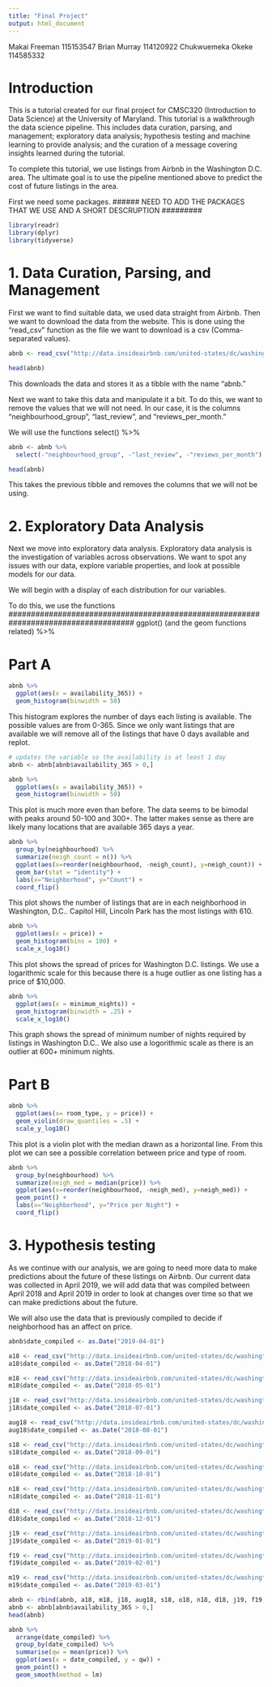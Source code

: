 ```yaml
---
title: "Final Project"
output: html_document
---
```


Makai Freeman 115153547
Brian Murray 114120922
Chukwuemeka Okeke 114585332

# Introduction

This is a tutorial created for our final project for CMSC320 (Introduction to Data Science) at the University of Maryland. This tutorial is a walkthrough the data science pipeline. This includes data curation, parsing, and management; exploratory data analysis; hypothesis testing and machine learning to provide analysis; and the curation of a message covering insights learned during the tutorial. 

To complete this tutorial, we use listings from Airbnb in the Washington D.C. area. The ultimate goal is to use the pipeline mentioned above to predict the cost of future listings in the area.  

First we need some packages. 
###### NEED TO ADD THE PACKAGES THAT WE USE AND A SHORT DESCRUPTION #########

```r
library(readr)
library(dplyr)
library(tidyverse)
```

# 1. Data Curation, Parsing, and Management

First we want to find suitable data, we used data straight from Airbnb. 
Then we want to download the data from the website. This is done using the "read_csv" function as the file we want to download is a csv (Comma-separated values).
```r
abnb <- read_csv("http://data.insideairbnb.com/united-states/dc/washington-dc/2019-04-15/visualisations/listings.csv")

head(abnb)
```
This downloads the data and stores it as a tibble with the name "abnb."

Next we want to take this data and manipulate it a bit. To do this, we want to remove the values that we will not need. In our case, it is the columns "neighbourhood_group", "last_review", and "reviews_per_month."

We will use the functions 
select()
%>%

```r

abnb <- abnb %>% 
  select(-"neighbourhood_group", -"last_review", -"reviews_per_month")

head(abnb)
```

This takes the previous tibble and removes the columns that we will not be using. 


# 2. Exploratory Data Analysis
Next we move into exploratory data analysis. Exploratory data analysis is the investigation of variables across observations. We want to spot any issues with our data, explore variable properties, and look at possible models for our data. 



We will begin with a display of each distribution for our variables. 

To do this, we use the functions
####################################################################################
ggplot() (and the geom functions related)
%>% 

# Part A
```r
abnb %>%
  ggplot(aes(x = availability_365)) +
  geom_histogram(binwidth = 50)
```

This histogram explores the number of days each listing is available. The possible values are from 0-365. Since we only want listings that are available we will remove all of the listings that have 0 days available and replot. 


```r
# updates the variable so the availability is at least 1 day
abnb <- abnb[abnb$availability_365 > 0,]

abnb %>%
  ggplot(aes(x = availability_365)) +
  geom_histogram(binwidth = 50)

```

This plot is much more even than before. The data seems to be bimodal with peaks around 50-100 and 300+. The latter makes sense as there are likely many locations that are available 365 days a year.

```r

abnb %>%
  group_by(neighbourhood) %>%
  summarize(neigh_count = n()) %>%
  ggplot(aes(x=reorder(neighbourhood, -neigh_count), y=neigh_count)) +
  geom_bar(stat = "identity") +
  labs(x="Neighborhood", y="Count") +
  coord_flip() 

```
This plot shows the number of listings that are in each neighborhood in Washington, D.C.. Capitol Hill, Lincoln Park has the most listings with 610. 

```r
abnb %>% 
  ggplot(aes(x = price)) + 
  geom_histogram(bins = 100) +
  scale_x_log10()
```
This plot shows the spread of prices for Washington D.C. listings. We use a logarithmic scale for this because there is a huge outlier as one listing has a price of $10,000. 


```r

abnb %>% 
  ggplot(aes(x = minimum_nights)) + 
  geom_histogram(binwidth = .25) +
  scale_x_log10()

```
This graph shows the spread of minimum number of nights required by listings in Washington D.C.. We also use a logorithmic scale as there is an outlier at 600+ minimum nights. 


# Part B

```r

abnb %>%
  ggplot(aes(x= room_type, y = price)) +
  geom_violin(draw_quantiles = .5) +
  scale_y_log10()

```

This plot is a violin plot with the median drawn as a horizontal line. From this plot we can see a possible correlation between price and type of room.

```r

abnb %>%
  group_by(neighbourhood) %>%
  summarize(neigh_med = median(price)) %>%
  ggplot(aes(x=reorder(neighbourhood, -neigh_med), y=neigh_med)) +
  geom_point() +
  labs(x="Neighborhood", y="Price per Night") +
  coord_flip() 
```


# 3. Hypothesis testing

As we continue with our analysis, we are going to need more data to make predictions about the future of these listings on Airbnb. Our current data was collected in April 2019, we will add data that was compiled between April 2018 and April 2019 in order to look at changes over time so that we can make predictions about the future. 

We will also use the data that is previously compiled to decide if neighborhood has an affect on price. 

```r
abnb$date_compiled <- as.Date("2019-04-01")

a18 <- read_csv("http://data.insideairbnb.com/united-states/dc/washington-dc/2018-04-15/visualisations/listings.csv")
a18$date_compiled <- as.Date("2018-04-01")

m18 <- read_csv("http://data.insideairbnb.com/united-states/dc/washington-dc/2018-05-18/visualisations/listings.csv")
m18$date_compiled <- as.Date("2018-05-01")

j18 <- read_csv("http://data.insideairbnb.com/united-states/dc/washington-dc/2018-07-20/visualisations/listings.csv")
j18$date_compiled <- as.Date("2018-07-01")

aug18 <- read_csv("http://data.insideairbnb.com/united-states/dc/washington-dc/2018-08-18/visualisations/listings.csv")
aug18$date_compiled <- as.Date("2018-08-01")

s18 <- read_csv("http://data.insideairbnb.com/united-states/dc/washington-dc/2018-09-14/visualisations/listings.csv")
s18$date_compiled <- as.Date("2018-09-01")

o18 <- read_csv("http://data.insideairbnb.com/united-states/dc/washington-dc/2018-10-12/visualisations/listings.csv")
o18$date_compiled <- as.Date("2018-10-01")

n18 <- read_csv("http://data.insideairbnb.com/united-states/dc/washington-dc/2018-11-15/visualisations/listings.csv")
n18$date_compiled <- as.Date("2018-11-01")

d18 <- read_csv("http://data.insideairbnb.com/united-states/dc/washington-dc/2018-12-13/visualisations/listings.csv")
d18$date_compiled <- as.Date("2018-12-01")

j19 <- read_csv("http://data.insideairbnb.com/united-states/dc/washington-dc/2019-01-17/visualisations/listings.csv")
j19$date_compiled <- as.Date("2019-01-01")

f19 <- read_csv("http://data.insideairbnb.com/united-states/dc/washington-dc/2019-02-11/visualisations/listings.csv")
f19$date_compiled <- as.Date("2019-02-01")

m19 <- read_csv("http://data.insideairbnb.com/united-states/dc/washington-dc/2019-03-12/visualisations/listings.csv")
m19$date_compiled <- as.Date("2019-03-01")

abnb <- rbind(abnb, a18, m18, j18, aug18, s18, o18, n18, d18, j19, f19, m19)
abnb <- abnb[abnb$availability_365 > 0,]
head(abnb)
```


```r

abnb %>% 
  arrange(date_compiled) %>%
  group_by(date_compiled) %>%
  summarise(qw = mean(price)) %>%
  ggplot(aes(x = date_compiled, y = qw)) +
  geom_point() +
  geom_smooth(method = lm)
  

```








